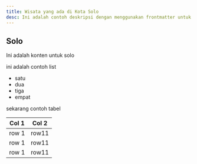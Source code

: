 ```yaml
---
title: Wisata yang ada di Kota Solo
desc: Ini adalah contoh deskripsi dengan menggunakan frontmatter untuk Solo
---
```


## Solo

Ini adalah konten untuk solo

ini adalah contoh list

- satu
- dua
- tiga
- empat

sekarang contoh tabel

| Col 1 | Col 2 |
| ----- | ----- |
| row 1 | row11 |
| row 1 | row11 |
| row 1 | row11 |
